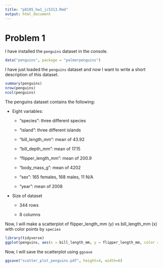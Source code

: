 ```yaml
---
title: "p8105_hw1_jc5313.Rmd"
output: html_document
---
```


# Problem 1

I have installed the `penguins` dataset in the console.

```r
data("penguins", package = "palmerpenguins")
```

I have just loaded the `penguins` dataset and now I want to write a short description of this dataset.

```r
summary(penguins)
nrow(penguins)
ncol(penguins)
```

The penguins dataset contains the following:

* Eight variables: 

  * "species": three different species 
  
  * "island": three different islands
  
  * "bill_length_mm": mean of 43.92
  
  * "bill_depth_mm": mean of 17.15
  
  * "flipper_length_mm": mean of 200.9
  
  * "body_mass_g": mean of 4202
  
  * "sex": 165 females, 168 males, 11 N/A
  
  * "year": mean of 2008
  
* Size of dataset

  * 344 rows
  
  * 8 columns

Now, I will make a scatterplot of flipper_length_mm (y) vs bill_length_mm (x) with color points by `species`

```r
library(tidyverse)
ggplot(penguins, aes(x = bill_length_mm, y = flipper_length_mm, color = species)) + geom_point()
```

Now, I will save the scatterplot using `ggsave`
```r
ggsave("scatter_plot_penguins.pdf", height=4, width=6)
```